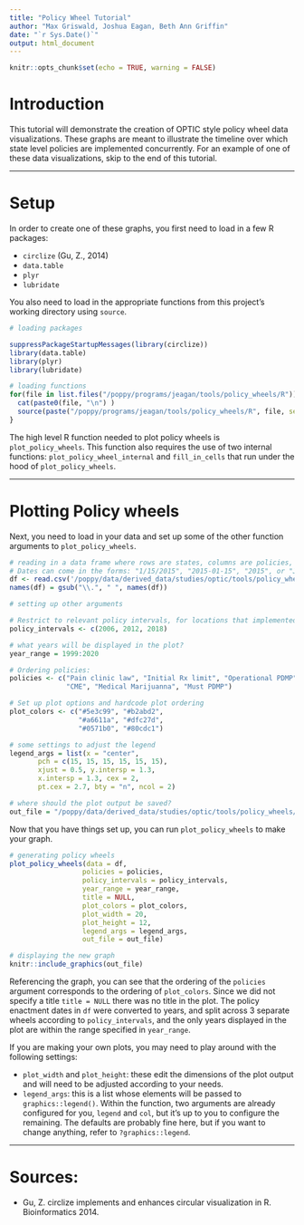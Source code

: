 ```yaml
---
title: "Policy Wheel Tutorial"
author: "Max Griswald, Joshua Eagan, Beth Ann Griffin"
date: "`r Sys.Date()`"
output: html_document
---
```


```r
knitr::opts_chunk$set(echo = TRUE, warning = FALSE)
```

# Introduction

This tutorial will demonstrate the creation of OPTIC style policy wheel data visualizations. These graphs are meant to illustrate the timeline over which state level policies are implemented concurrently. For an example of one of these data visualizations, skip to the end of this tutorial.

-------------------------------------------

# Setup

In order to create one of these graphs, you first need to load in a few R packages: 

* `circlize` (Gu, Z., 2014)
* `data.table`
* `plyr`
* `lubridate`

You also need to load in the appropriate functions from this project's working directory using `source`.


```r

# loading packages

suppressPackageStartupMessages(library(circlize))
library(data.table)
library(plyr)
library(lubridate)

# loading functions
for(file in list.files("/poppy/programs/jeagan/tools/policy_wheels/R")){
  cat(paste0(file, "\n") )
  source(paste("/poppy/programs/jeagan/tools/policy_wheels/R", file, sep="/"))
}

```

The high level R function needed to plot policy wheels is `plot_policy_wheels`. This function also requires the use of two internal functions: `plot_policy_wheel_internal` and `fill_in_cells` that run under the hood of `plot_policy_wheels`. 

-------------------------------------------

# Plotting Policy wheels

Next, you need to load in your data and set up some of the other function arguments to `plot_policy_wheels`.

```r

# reading in a data frame where rows are states, columns are policies, and values are enactment dates
# Dates can come in the forms: "1/15/2015", "2015-01-15", "2015", or "January 15, 2015"
df <- read.csv('/poppy/data/derived_data/studies/optic/tools/policy_wheels/example_data/total_opioid_policies.csv')
names(df) = gsub("\\.", " ", names(df))

# setting up other arguments

# Restrict to relevant policy intervals, for locations that implemented the policy
policy_intervals <- c(2006, 2012, 2018)

# what years will be displayed in the plot?
year_range = 1999:2020

# Ordering policies:
policies <- c("Pain clinic law", "Initial Rx limit", "Operational PDMP", 
              "CME", "Medical Marijuanna", "Must PDMP")

# Set up plot options and hardcode plot ordering
plot_colors <- c("#5e3c99", "#b2abd2", 
                 "#a6611a", "#dfc27d", 
                 "#0571b0", "#80cdc1")

# some settings to adjust the legend
legend_args = list(x = "center",
       pch = c(15, 15, 15, 15, 15, 15),
       xjust = 0.5, y.intersp = 1.3, 
       x.intersp = 1.3, cex = 2, 
       pt.cex = 2.7, bty = "n", ncol = 2)

# where should the plot output be saved?
out_file = "/poppy/data/derived_data/studies/optic/tools/policy_wheels/output/policy_wheel_flora.svg"

```


Now that you have things set up, you can run `plot_policy_wheels` to make your graph.


```r

# generating policy wheels
plot_policy_wheels(data = df,
                  policies = policies,
                  policy_intervals = policy_intervals,
                  year_range = year_range,
                  title = NULL,
                  plot_colors = plot_colors,
                  plot_width = 20, 
                  plot_height = 12,
                  legend_args = legend_args,
                  out_file = out_file)

# displaying the new graph
knitr::include_graphics(out_file)

```


Referencing the graph, you can see that the ordering of the `policies` argument corresponds to the ordering of `plot_colors`. Since we did not specify a title `title = NULL` there was no title in the plot. The policy enactment dates in `df` were converted to years, and split across 3 separate wheels according to `policy_intervals`, and the only years displayed in the plot are within the range specified in `year_range`. 


If you are making your own plots, you may need to play around with the following settings:


* `plot_width` and `plot_height`: these edit the dimensions of the plot output and will need to be adjusted according to your needs.
* `legend_args`: this is a list whose elements will be passed to `graphics::legend()`. Within the function, two arguments are already configured for you, `legend` and `col`, but it's up to you to configure the remaining. The defaults are probably fine here, but if you want to change anything, refer to `?graphics::legend`.


-------------------------------------------

# Sources:

* Gu, Z. circlize implements and enhances circular visualization in R. Bioinformatics 2014.


